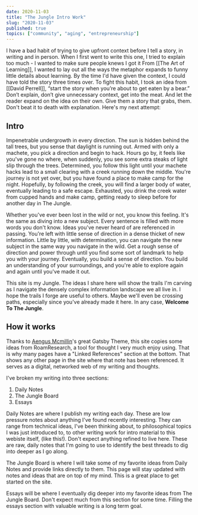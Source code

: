 ```yaml
---
date: 2020-11-03
title: "The Jungle Intro Work"
slug: "2020-11-03"
published: true
topics: ["community", "aging", "entrepreneurship"]
---
```


I have a bad habit of trying to give upfront context before I tell a story, in writing and in person. When I first went to write this one, I tried to explain too much - I wanted to make sure people knews I got it From [[The Art of Learning]], I wanted to lay out all the ways the metaphor expands to funny little details about learning. By the time I'd have given the context, I could have told the story three times over. To fight this habit, I took an idea from [[David Perrell]], “start the story when you’re about to get eaten by a bear.” Don’t explain, don’t give unnecessary context, get into the meat. And let the reader expand on the idea on their own. Give them a story that grabs, them. Don't beat it to death with explanation. Here's my next attempt:

## Intro 
Impenetrable undergrowth in every direction. The sun is hidden behind the tall trees, but you sense that daylight is running out. Armed with only a machete, you pick a direction and begin to hack. Hours go by, it feels like you've gone no where, when suddenly, you see some extra steaks of light slip through the trees. Determined, you follow this light until your machete hacks lead to a small clearing with a creek running down the middle. You're journey is not yet over, but you have found a place to make camp for the night. Hopefully, by following the creek, you will find a larger body of water, eventually leading to a safe escape. Exhausted, you drink the creek water from cupped hands and make camp, getting ready to sleep before for another day in The Jungle.

Whether you've ever been lost in the wild or not, you know this feeling. It's the same as diving into a new subject. Every sentence is filled with more words you don't know. Ideas you've never heard of are referenced in passing. You're left with little sense of direction in a dense thicket of new information. Little by little, with determination, you can navigate the new subject in the same way you navigate in the wild. Get a rough sense of direction and power through until you find some sort of landmark to help you with your journey. Eventually, you build a sense of direction. You build an understanding of your surroundings, and you're able to explore again and again until you've made it out.

This site is my Jungle. The ideas I share here will show the trails I'm carving as I navigate the densely complex information landscape we all live in. I hope the trails I forge are useful to others. Maybe we'll even be crossing paths, especially since you've already made it here. In any case, **Welcome To The Jungle**. 

## How it works 
Thanks to [Aengus Mcmillin](https://aengusmcmillin.com/)'s great Gatsby Theme, this site copies some ideas from RoamResearch, a tool for thought I very much enjoy using. That is why many pages have a "Linked References" section at the bottom. That shows any other page in the site where that note has been referenced. It serves as a digital, networked web of my writing and thoughts. 

I've broken my writing into three sections: 

1. Daily Notes
2. The Jungle Board
3. Essays

Daily Notes are where I publish my writing each day. These are low pressure notes about anything I've found recently interesting. They can range from technical ideas, I've been thinking about, to philosophical topics I was just introduced to, to other writing work for intro material to this webiste itself, (like this!). Don't expect anything refined to live here. These are raw, daily notes that I'm going to use to identify the best threads to dig into deeper as I go along. 

The Jungle Board is where I will take some of my favorite ideas from Daily Notes and provide links directly to them. This page will stay updated with notes and ideas that are on top of my mind. This is a great place to get started on the site. 

Essays will be where I eventually dig deeper into my favorite ideas from The Jungle Board. Don't expect much from this section for some time. Filling the essays section with valuable writing is a long term goal. 


